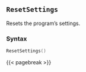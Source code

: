 ## `ResetSettings`

Resets the program's settings.

### Syntax {-}

``` .lua
ResetSettings()
```

{{< pagebreak >}}


